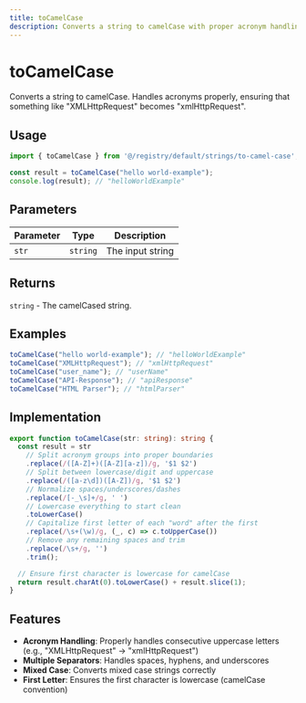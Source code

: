 ```yaml
---
title: toCamelCase
description: Converts a string to camelCase with proper acronym handling
---
```


# toCamelCase

Converts a string to camelCase. Handles acronyms properly, ensuring that something like "XMLHttpRequest" becomes "xmlHttpRequest".

## Usage

```typescript
import { toCamelCase } from '@/registry/default/strings/to-camel-case';

const result = toCamelCase("hello world-example");
console.log(result); // "helloWorldExample"
```

## Parameters

| Parameter | Type     | Description      |
|-----------|----------|------------------|
| `str`     | `string` | The input string |

## Returns

`string` - The camelCased string.

## Examples

```typescript
toCamelCase("hello world-example"); // "helloWorldExample"
toCamelCase("XMLHttpRequest"); // "xmlHttpRequest"
toCamelCase("user_name"); // "userName"
toCamelCase("API-Response"); // "apiResponse"
toCamelCase("HTML Parser"); // "htmlParser"
```

## Implementation

```typescript
export function toCamelCase(str: string): string {
  const result = str
    // Split acronym groups into proper boundaries
    .replace(/([A-Z]+)([A-Z][a-z])/g, '$1 $2')
    // Split between lowercase/digit and uppercase
    .replace(/([a-z\d])([A-Z])/g, '$1 $2')
    // Normalize spaces/underscores/dashes
    .replace(/[-_\s]+/g, ' ')
    // Lowercase everything to start clean
    .toLowerCase()
    // Capitalize first letter of each "word" after the first
    .replace(/\s+(\w)/g, (_, c) => c.toUpperCase())
    // Remove any remaining spaces and trim
    .replace(/\s+/g, '')
    .trim();

  // Ensure first character is lowercase for camelCase
  return result.charAt(0).toLowerCase() + result.slice(1);
}
```

## Features

- **Acronym Handling**: Properly handles consecutive uppercase letters (e.g., "XMLHttpRequest" → "xmlHttpRequest")
- **Multiple Separators**: Handles spaces, hyphens, and underscores
- **Mixed Case**: Converts mixed case strings correctly
- **First Letter**: Ensures the first character is lowercase (camelCase convention)
